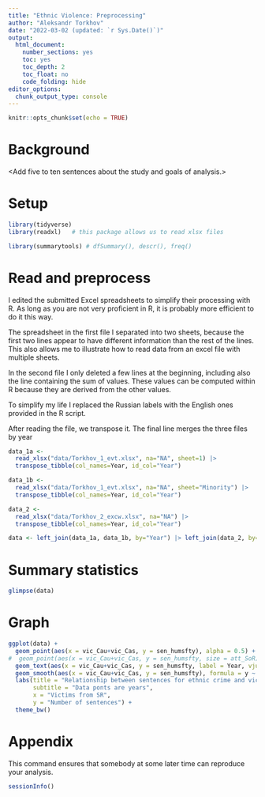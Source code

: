 ```yaml
---
title: "Ethnic Violence: Preprocessing"
author: "Aleksandr Torkhov"
date: "2022-03-02 (updated: `r Sys.Date()`)"
output:
  html_document:
    number_sections: yes
    toc: yes
    toc_depth: 2
    toc_float: no
    code_folding: hide
editor_options: 
  chunk_output_type: console
---
```


```r
knitr::opts_chunk$set(echo = TRUE)
```

# Background

<Add five to ten sentences about the study and goals of analysis.>

# Setup

```r
library(tidyverse)
library(readxl)   # this package allows us to read xlsx files

library(summarytools) # dfSummary(), descr(), freq()
```

# Read and preprocess

I edited the submitted Excel spreadsheets to simplify their processing with R.  As long as you are not very proficient in R, it is probably more efficient to do it this way. 

The spreadsheet in the first file I separated into two sheets, because the first two lines appear to have different information than the rest of the lines. This also allows me to illustrate how to read data from an excel file with multiple sheets.

In the second file I only deleted a few lines at the beginning, including also the line containing the sum of values. These values can be computed within R because they are derived from the other values.

To simplify my life I replaced the Russian labels with the English ones provided in the R script. 

After reading the file, we transpose it. The final line merges the three files by year

```r
data_1a <- 
  read_xlsx("data/Torkhov_1_evt.xlsx", na="NA", sheet=1) |> 
  transpose_tibble(col_names=Year, id_col="Year") 

data_1b <- 
  read_xlsx("data/Torkhov_1_evt.xlsx", na="NA", sheet="Minority") |> 
  transpose_tibble(col_names=Year, id_col="Year")

data_2 <- 
  read_xlsx("data/Torkhov_2_excw.xlsx", na="NA") |> 
  transpose_tibble(col_names=Year, id_col="Year")

data <- left_join(data_1a, data_1b, by="Year") |> left_join(data_2, by="Year")
```

# Summary statistics

```r
glimpse(data)
```

# Graph

```r
ggplot(data) +
  geom_point(aes(x = vic_Cau+vic_Cas, y = sen_humsfty), alpha = 0.5) + 
#  geom_point(aes(x = vic_Cau+vic_Cas, y = sen_humsfty, size = att_SoR), alpha = 0.5) + 
  geom_text(aes(x = vic_Cau+vic_Cas, y = sen_humsfty, label = Year, vjust="bottom")) + 
  geom_smooth(aes(x = vic_Cau+vic_Cas, y = sen_humsfty), formula = y ~ log(x)) +
  labs(title = "Relationship between sentences for ethnic crime and victims in Russia",
       subtitle = "Data ponts are years",
       x = "Victims from SR",
       y = "Number of sentences") +
  theme_bw()
```
#
# Appendix

This command ensures that somebody at some later time can reproduce your analysis.

```r
sessionInfo()
```
